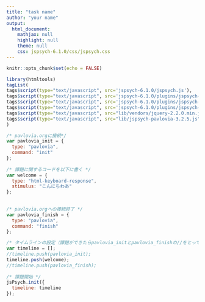 ```yaml
---
title: "task name"
author: "your name"
output:
  html_document:
    mathjax: null
    highlight: null
    theme: null
    css: jspsych-6.1.0/css/jspsych.css
---
```


```r
knitr::opts_chunk$set(echo = FALSE)
```

```r
library(htmltools)
tagList(
tags$script(type="text/javascript", src='jspsych-6.1.0/jspsych.js'),
tags$script(type="text/javascript", src='jspsych-6.1.0/plugins/jspsych-html-keyboard-response.js'),
tags$script(type="text/javascript", src='jspsych-6.1.0/plugins/jspsych-html-button-response.js'),
tags$script(type="text/javascript", src='jspsych-6.1.0/plugins/jspsych-fullscreen.js'),
tags$script(type="text/javascript", src="lib/vendors/jquery-2.2.0.min.js"),
tags$script(type="text/javascript", src="lib/jspsych-pavlovia-3.2.5.js")
)
```

```js
/* pavlovia.orgに接続*/
var pavlovia_init = {
  type: "pavlovia",
  command: "init"
};
    
/* 課題に関するコードを以下に書く */
var welcome = {
  type: "html-keyboard-response",
  stimulus: "こんにちわあ"
};
    
    
/* pavlovia.orgへの接続終了 */
var pavlovia_finish = {
  type: "pavlovia",
  command: "finish"
};

/* タイムラインの設定（課題ができたらpavlovia_initとpavlovia_finishの//をとってください） */
var timeline = [];
//timeline.push(pavlovia_init);
timeline.push(welcome);
//timeline.push(pavlovia_finish);
    
/* 課題開始 */
jsPsych.init({
  timeline: timeline
});
```
